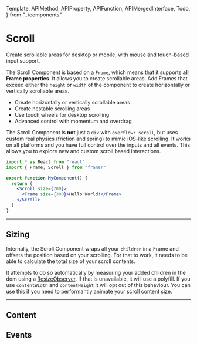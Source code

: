 <!-- 👋 Editing this file? Need help? → https://github.com/framer/api-docs/blob/master/CONTRIBUTING.md -->

  Template,
  APIMethod,
  APIProperty,
  APIFunction,
  APIMergedInterface,
  Todo,
} from "../components"


# Scroll

<span className="lead">
  Create scrollable areas for desktop or mobile, with mouse
  and touch-based input support.
</span>

<div>

The Scroll Component is based on a `Frame`, which means that it supports **all Frame properties**. It allows you to create scrollable areas. Add Frames that exceed either the `height` or `width` of the component to create horizontally or vertically scrollable areas.

- Create horizontally or vertically scrollable areas
- Create nestable scrolling areas
- Use touch wheels for desktop scrolling
- Advanced control with momentum and overdrag

The Scroll Component is **not** just a `div` with `overflow: scroll`, but uses custom real physics (friction and spring) to mimic iOS-like scrolling. It works on all platforms and you have full control over the inputs and all events. This allows you to explore new and custom scroll based interactions.

</div>

```jsx
import * as React from "react"
import { Frame, Scroll } from "framer"

export function MyComponent() {
  return (
    <Scroll size={200}>
      <Frame size={300}>Hello World!</Frame>
    </Scroll>
  )
}
```

---

## Sizing

Internally, the Scroll Component wraps all your `children` in a Frame and offsets the position based on your scrolling. For that to work, it needs to be able to calculate the total size of your scroll contents.

It attempts to do so automatically by measuring your added children in the dom using a [ResizeObserver](https://developer.mozilla.org/en-US/docs/Web/API/ResizeObserver). If that is unavailable, it will use a polyfill. If you use `contentWidth` and `contentHeight` it will opt out of this behaviour. You can use this if you need to performantly animate your scroll content size.

---

## Content

<APIProperty name="ScrollConfig.enabled" />

<APIProperty name="ScrollConfig.direction" />

<APIProperty name="ScrollConfig.contentOffsetX" />

<APIProperty name="ScrollConfig.contentOffsetY" />

## Events

<APIMethod name="ScrollEvents.onScroll()" />

<APIMethod name="ScrollEvents.onScrollStart()" />

<APIMethod name="ScrollEvents.onScrollEnd()" />

